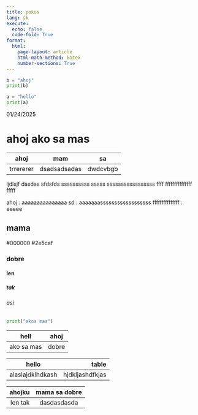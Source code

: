 ```yaml
---
title: pokus
lang: sk
execute:
  echo: false
  code-fold: True
format:
  html:
    page-layout: article
    html-math-method: katex
    number-sections: True
---
```


```python
b = "ahoj"
print(b)
```

```python
a = "hello"
print(a)
```
01/24/2025


# ahoj ako sa mas

| ahoj      | mam          | sa       |
|-----------|--------------|----------|
| trrererer | dsadsadsadas | dwdcvbgb |

ljdlsjf      dasdas            sfdsfds
ssssssssss   sssss             sssssssssssssssss
ffff         fffffffffffffff   fffff


ahoj            : aaaaaaaaaaaaaaa
sd              : aaaaaaassssssssssssssssss
fffffffffffffff : eeeee

## mama

#000000
#2e5caf



### dobre




#### len





##### tak





###### asi





```python
print("akos mas")
```

| hell       | ahoj  |
|------------|-------|
| ako sa mas | dobre |


| hello            |           table |
|------------------|----------------:|
| alaslajdklhdkash | hjdkljashdfkjas |


|  ahojku | mama sa dobre |
|--------:|:-------------:|
| len tak |  dasdasdasda  |
